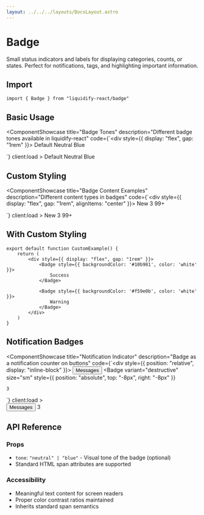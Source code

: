 ```yaml
---
layout: ../../../layouts/DocsLayout.astro
---
```



# Badge

Small status indicators and labels for displaying categories, counts, or states. Perfect for notifications, tags, and highlighting important information.

## Import

```tsx
import { Badge } from "liquidify-react/badge"
```

## Basic Usage

<ComponentShowcase
  title="Badge Tones"
  description="Different badge tones available in liquidify-react"
  code={`<div style={{ display: "flex", gap: "1rem" }}>
  <Badge>Default</Badge>
  <Badge tone="neutral">Neutral</Badge>
  <Badge tone="blue">Blue</Badge>
</div>`}
  client:load
>
  <Badge client:load>Default</Badge>
  <Badge tone="neutral" client:load>Neutral</Badge>
  <Badge tone="blue" client:load>Blue</Badge>
</ComponentShowcase>

## Custom Styling

<ComponentShowcase
  title="Badge Content Examples"
  description="Different content types in badges"
  code={`<div style={{ display: "flex", gap: "1rem", alignItems: "center" }}>
  <Badge>New</Badge>
  <Badge tone="blue">3</Badge>
  <Badge tone="neutral">99+</Badge>
</div>`}
  client:load
>
  <Badge client:load>New</Badge>
  <Badge tone="blue" client:load>3</Badge>
  <Badge tone="neutral" client:load>99+</Badge>
</ComponentShowcase>

## With Custom Styling

```tsx
export default function CustomExample() {
	return (
		<div style={{ display: "flex", gap: "1rem" }}>
			<Badge style={{ backgroundColor: '#10b981', color: 'white' }}>
				Success
			</Badge>

			<Badge style={{ backgroundColor: '#f59e0b', color: 'white' }}>
				Warning
			</Badge>
		</div>
	)
}
```

## Notification Badges

<ComponentShowcase
  title="Notification Indicator"
  description="Badge as a notification counter on buttons"
  code={`<div style={{ position: "relative", display: "inline-block" }}>
  <Button>Messages</Button>
  <Badge
    variant="destructive"
    size="sm"
    style={{
      position: "absolute",
      top: "-8px",
      right: "-8px"
    }}
  >
    3
  </Badge>
</div>`}
  client:load
>
  <div style={{ position: "relative", display: "inline-block" }}>
    <Button client:load>Messages</Button>
    <Badge
      tone="blue"
      style={{
        position: "absolute",
        top: "-8px",
        right: "-8px",
        fontSize: "12px"
      }}
      client:load
    >
      3
    </Badge>
  </div>
</ComponentShowcase>

## API Reference

### Props
- `tone`: `"neutral" | "blue"` - Visual tone of the badge (optional)
- Standard HTML span attributes are supported

### Accessibility
- Meaningful text content for screen readers
- Proper color contrast ratios maintained
- Inherits standard span semantics
